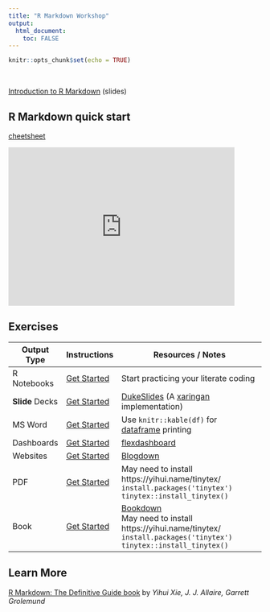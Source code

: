 ```yaml
---
title: "R Markdown Workshop"
output: 
  html_document:
    toc: FALSE
---
```


```r
knitr::opts_chunk$set(echo = TRUE)
```

&nbsp;

[Introduction to R Markdown](slides/) (slides)

## R Markdown quick start

[cheetsheet](slides/index.html#5)

<div class = "picture1">
  <iframe width="450" height="315"
  src="https://www.youtube.com/embed/VHJrWXHDWpc"
  frameborder="0" allow="accelerometer; autoplay;
  encrypted-media; gyroscope; picture-in-picture"
  allowfullscreen></iframe>
</div>

## Exercises
Output Type | Instructions | Resources / Notes
-------- | ---------- | --------------------------------------
R Notebooks | [Get Started](notebooks.html) | Start practicing your literate coding
**Slide** Decks | [Get Started](dukeslides_getstarted.html) | [DukeSlides](https://www.johnlittle.info/dukeslides/) (A [xaringan](https://slides.yihui.name/xaringan/#1) implementation)
MS Word | [Get Started](msword_getstarted.html) | Use `knitr::kable(df)` for [dataframe](https://bookdown.org/yihui/rmarkdown/html-document.html#data-frame-printing) printing
Dashboards | [Get Started](dashboards.html) | [flexdashboard](https://rmarkdown.rstudio.com/flexdashboard/)
Websites | [Get Started](blogdown_getstarted.html) | [Blogdown](blogdown_getstarted.html)
PDF | [Get Started](pdf_getstarted.html) | May need to install https://yihui.name/tinytex/<br> `install.packages('tinytex')` <br> `tinytex::install_tinytex()`
Book | [Get Started](https://bookdown.org/yihui/bookdown/get-started.html) | [Bookdown](https://bookdown.org/yihui/bookdown/)<br>May need to install https://yihui.name/tinytex/<br> `install.packages('tinytex')` <br> `tinytex::install_tinytex()`

## Learn More

[R Markdown: The Definitive Guide book](https://bookdown.org/yihui/rmarkdown/) by *Yihui Xie, J. J. Allaire, Garrett Grolemund*
